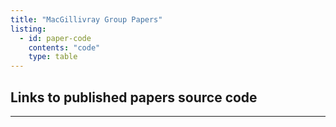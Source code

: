```yaml
---
title: "MacGillivray Group Papers"
listing: 
  - id: paper-code
    contents: "code"
    type: table
---
```


## Links to published papers source code

:::{#paper-code}
:::

---

